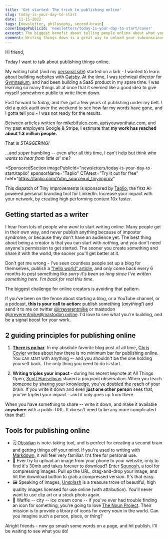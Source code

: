 ```yaml
---
title: 'Get started: The trick to publishing online'
slug: today-is-your-day-to-start
date: 11-15-2022
tags: [newsletter, philosophy, second-brain]
coverImagePublicId: 'newsletters/today-is-your-day-to-start/cover'
excerpt: The biggest benefit about telling people online about what you're learning is the network effect.
comment: Writing things down is a great way to unload your subconscious. It will also keep you organized, and make you look smarter.
---
```


Hi friend,

Today I want to talk about publishing things online.

My writing habit (and my [personal site](https://mikebifulco.com)) started on a lark - I wanted to learn about building websites with [Gatsby](https://www.gatsbyjs.com/). At the time, I was technical director for [Gymnasium](https://thegymnasium.com), and had been building a SaaS product in my spare time. I was learning so many things all at once that it seemed like a good idea to give myself somewhere public to write them down.

Fast forward to today, and I've got a few years of publishing under my belt. I did a quick audit over the weekend to see how far my words have gone, and I gotta tell you - I was not ready for the results.

Between articles written for [mikebifulco.com](https://mikebifulco.com), [apisyouwonthate.com](https://apisyouwonthate.com), and my past employers Google & Stripe, I estimate that **my work has reached about 1.3 million people.**

That is _STAGGERING!_

...and _super_ humbling -- even after all this time, I can't help but think _who wants to hear from little ol' me?_

<SponsoredSection
  imagePublicId="newsletters/today-is-your-day-to-start/taplio"
  sponsorName="Taplio"
  CTAtext="Try it out for free"
  href="https://taplio.com/?utm_source=nl_tinyimprov"
>
  This dispatch of Tiny Improvements is sponsored by
  [Taplio](https://taplio.com/?utm_source=nl_tinyimprov), the first AI-powered
  personal branding tool for LinkedIn. Increase your impact with your network,
  by creating high performing content 10x faster.
</SponsoredSection>

## Getting started as a writer

I hear from lots of people who _want_ to start writing online. Many people get in their own way, and never publish anything because of impostor syndrome, or because they don't have an audience yet. The best thing about being a creator is that you can start with _nothing_, and you don't need anyone's permission to get started. The sooner you create something and share it with the world, the sooner you'll get better at it.

Don't get me wrong - I've seen countless people set up a blog for themselves, publish a ["hello world" article](https://mikebifulco.com/posts/it-was-time), and only come back every 6 months to post something like _sorry it's been so long since I've written something here. I'm back for real this time_.

The biggest challenge for online creators is avoiding that pattern.

If you've been on the fence about starting a blog, or a YouTube channel, or a podcast, **this is your call to action:** publish something (_anything!_) and send it to me on twitter [@irreverentmike](https://twitter.com/irreverentmike) or mastodon [@irreverentmike@mastodon.online](https://mastodon.online/@irreverentmike). I'd love to see what you're building, and be a signal boost for your work.

## 2 guiding principles for publishing online

1. [**There is no bar**](https://chriscoyier.net/2022/06/27/there-is-no-bar/). In my absolute favorite blog post of all time, [Chris Coyier](https://twitter.com/chriscoyier) writes about how there is no minimum bar for publishing online. You can start with anything -- and you shouldn't be the one holding yourself back. The only thing you need to do is start.

2. **Writing triples your impact** - during his recent keynote at All Things Open, [Scott Hanselman](https://twitter.com/shanselman) shared a poignant observation. When you teach someone by sharing your knowledge, you've doubled the reach of your brain. If you write it down and even **just one other person** sees that, you've tripled your impact - and it only goes up from there.

When you have something to share -- write it down, and make it available **anywhere** with a public URL. It doesn't need to be any more complicated than that!

## Tools for publishing online

- 🗒️ [Obsidian](https://obsidian.md/) is note-taking tool, and is perfect for creating a second brain and getting things off your mind. If you're used to writing with [Markdown](https://www.markdownguide.org/basic-syntax/), it will feel very familiar. It's free for personal use.
- 🌁 Ever try to upload an image from your phone to your website, only to find it's 30mb and takes forever to download? Enter [Squoosh](https://squoosh.app/), a tool for compressing images. Pull up the URL, drag-and-drop your image, and hit the download button to grab a compressed version. It's that easy.
- 🖼️ Speaking of images, [Unsplash](https://unsplash.com) is a treasure trove of beautiful, high quality images licensed for use online (with attribution). You'll never want to use clip art or a stock photo again.
- 🧇 Waffle -- city -- ice cream cone -- if you've ever had trouble finding an icon for something, you're going to love [The Noun Project](https://thenounproject.com/). Their mission is to provide a library of icons for every _noun_ in the world. Can you imagine such a person, place, or thing?

Alright friends - now go smash some words on a page, and hit publish. I'll be waiting to see what you do!
